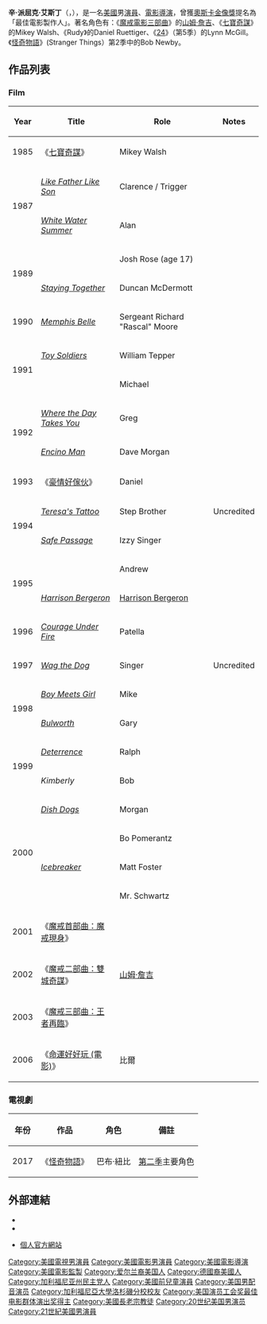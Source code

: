 {{Unreferenced|time=2015-08-23T11:56:34+00:00}}
{{NoteTA
|T=zh-cn:肖恩·阿斯廷; zh-hk:辛·艾斯丁; zh-tw:西恩·艾斯汀
|G1=LR
|1=zh-cn:肖恩·阿斯廷; zh-hk:辛·艾斯丁; zh-tw:西恩·艾斯汀
|2=zh-cn:阿斯廷; zh-hk:艾斯丁; zh-tw:艾斯汀
}}
{{藝人
|姓名 = 辛·艾斯丁<br>Sean Astin
|英文名 = Sean Astin
|類型 = 男演員
|圖像 = Sean Astin by Gage Skidmore.jpg
|圖像說明 = 艾斯汀在2014年[[聖地亞哥國際動漫展|聖地亞哥國際動漫展]]
|原名 = Sean Patrick Duke
|出生日期 = {{Birth date and age|1971|2|25}}
|出生地 = {{USA}} [[加利福尼亚州|加利福尼亚州]] [[聖塔莫尼卡|聖塔莫尼卡]]
|活躍年代= 1985年─
|配偶 = Christine Harrell（1992年－）
|網站 = {{URL|www.seanastin.com}}
|著名角色 = 《[[魔戒電影三部曲|魔戒電影三部曲]]》的[[山姆·詹吉|山姆·詹吉]]
|獎項 = '''[[土星獎|土星獎]]最佳男配角'''<br>2003年 《[[魔戒三部曲：王者再臨|魔戒三部曲：王者再臨]]》
}}
'''辛·派屈克·艾斯丁'''（{{lang-en|Sean Patrick Astin}}，{{bd|1971年|2月25日||}}），是一名[[美國|美國]]男[[演員|演員]]、[[電影|電影]][[導演|導演]]，曾獲[[奧斯卡金像獎|奧斯卡金像獎]]提名為「最佳電影製作人」。著名角色有：《[[魔戒電影三部曲|魔戒電影三部曲]]》的[[山姆·詹吉|山姆·詹吉]]、《[[七寶奇謀|七寶奇謀]]》的Mikey Walsh、《Rudy》的Daniel Ruettiger、《[[24_(第5季)|24]]》（第5季）的Lynn McGill。《[[怪奇物語|怪奇物語]]》(Stranger Things）第2季中的Bob Newby。

==作品列表==
===Film===
{| class="wikitable sortable"
|-
! Year
! Title
! Role
! class="unsortable" | Notes
|-
| 1985
|《[[七寶奇謀|七寶奇謀]]》
| Mikey Walsh
|
|-
|rowspan=2|1987
| ''[[Like_Father_Like_Son_(1987_film)|Like Father Like Son]]''
| Clarence / Trigger
|
|-
| ''[[White_Water_Summer|White Water Summer]]''
| Alan
|
|-
|rowspan=2|1989
| ''{{sortname|The|War of the Roses|The War of the Roses (film)}}''
| Josh Rose (age 17)
|
|-
| ''[[Staying_Together_(film)|Staying Together]]''
| Duncan McDermott
|
|-
| 1990
| ''[[Memphis_Belle_(film)|Memphis Belle]]''
| Sergeant Richard "Rascal" Moore
|
|-
|rowspan=2|1991
| ''[[Toy_Soldiers_(1991_film)|Toy Soldiers]]''
| William Tepper
|
|-
| ''{{sortname|The|Willies|The Willies (film)}}''
| Michael
|
|-
|rowspan=2|1992
| ''[[Where_the_Day_Takes_You|Where the Day Takes You]]''
| Greg
|
|-
| ''[[Encino_Man|Encino Man]]''
| Dave Morgan
|
|-
| 1993
|《[[豪情好傢伙|豪情好傢伙]]》
| Daniel
|
|-
|rowspan=2|1994
| ''[[Teresa's_Tattoo|Teresa's Tattoo]]''
| Step Brother{{citation needed|date=August 2020}}
| Uncredited
|-
| ''[[Safe_Passage_(film)|Safe Passage]]''
| Izzy Singer
|
|-
|rowspan=2|1995
| ''{{sortname|The|Low Life}}''
| Andrew
|
|-
| ''[[Harrison_Bergeron_(film)|Harrison Bergeron]]''
| [[Harrison_Bergeron|Harrison Bergeron]]
|
|-
| 1996
| ''[[Courage_Under_Fire|Courage Under Fire]]''
| Patella
|
|-
| 1997
| ''[[Wag_the_Dog|Wag the Dog]]''
| Singer{{citation needed|date=August 2020}}
| Uncredited
|-
|rowspan=2|1998
| ''[[Boy_Meets_Girl_(1998_film)|Boy Meets Girl]]''
| Mike
|
|-
| ''[[Bulworth|Bulworth]]''
| Gary
|
|-
|rowspan=2|1999
| ''[[Deterrence_(film)|Deterrence]]''
| Ralph
|
|-
| ''Kimberly''
| Bob
|
|-
|rowspan=4|2000
| ''[[Dish_Dogs|Dish Dogs]]''
| Morgan
|
|-
| ''{{sortname|The|Last Producer}}''
| Bo Pomerantz
|
|-
| ''[[Icebreaker_(film)|Icebreaker]]''
| Matt Foster
|
|-
| ''{{sortname|The|Sky Is Falling|The Sky Is Falling (2000 film)}}''
| Mr. Schwartz
|
|-
| 2001
| 《[[魔戒首部曲：魔戒現身|魔戒首部曲：魔戒現身]]》
| rowspan="3"| [[山姆·詹吉|山姆·詹吉]]
|
|-
| 2002
| 《[[魔戒二部曲：雙城奇謀|魔戒二部曲：雙城奇謀]]》
|
|-
| 2003
| 《[[魔戒三部曲：王者再臨|魔戒三部曲：王者再臨]]》
|
|-
| 2006
|《[[命運好好玩_(電影)|命運好好玩 (電影)]]》
| 比爾
|
|}

===電視劇===
{| class="wikitable sortable"
|-
! 年份
! 作品
! 角色
! class="unsortable" | 備註
|-
| 2017
| 《[[怪奇物語|怪奇物語]]》
| 巴布·紐比
| [[怪奇物語_(第二季)|第二季]]主要角色
|}

== 外部連結 ==
{{Commons|Sean Astin}}
*{{Imdb name|id=0000276}}
*{{amg name|2:2649}}
*{{en}}[http://www.seanastin.com/ 個人官方網站]

{{2001至2010年美国演员工会奖最佳电影群体演出奖}}
{{MTV电影奖最佳银幕搭档}}
{{土星奖最佳电影男配角}}
{{Authority control}}
{{DEFAULTSORT:Astin, Sean}}
[[Category:美國電視男演員|Category:美國電視男演員]]
[[Category:美國電影男演員|Category:美國電影男演員]]
[[Category:美國電影導演|Category:美國電影導演]]
[[Category:美國電影監製|Category:美國電影監製]]
[[Category:爱尔兰裔美国人|Category:爱尔兰裔美国人]]
[[Category:德國裔美國人|Category:德國裔美國人]]
[[Category:加利福尼亚州民主党人|Category:加利福尼亚州民主党人]]
[[Category:美國前兒童演員|Category:美國前兒童演員]]
[[Category:美国男配音演员|Category:美国男配音演员]]
[[Category:加利福尼亞大學洛杉磯分校校友|Category:加利福尼亞大學洛杉磯分校校友]]
[[Category:美国演员工会奖最佳电影群体演出奖得主|Category:美国演员工会奖最佳电影群体演出奖得主]]
[[Category:美國長老宗教徒|Category:美國長老宗教徒]]
[[Category:20世纪美国男演员|Category:20世纪美国男演员]]
[[Category:21世紀美國男演員|Category:21世紀美國男演員]]